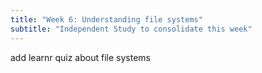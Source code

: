 ```yaml
---
title: "Week 6: Understanding file systems"
subtitle: "Independent Study to consolidate this week"
---
```



add learnr quiz about file systems